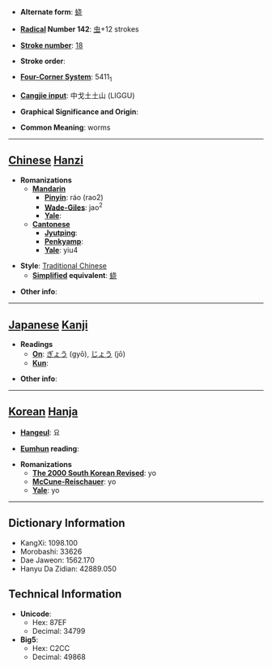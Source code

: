 * '''Alternate form''': [[蛲]]

* '''[[Wiktionary:Chinese radical index| Radical]] Number 142''': [[Wiktionary:Chinese radical index 虫|虫]]+12 strokes

* '''[[Wiktionary:Chinese total strokes index|Stroke number]]''': [[Wiktionary:Chinese total strokes index 18|18]]

* '''Stroke order''': 

* '''[[Wiktionary:Chinese four corner index|Four-Corner System]]''': 5411<sub>1</sub>

* '''[[Wiktionary:Chinese Cangjie index|Cangjie input]]''': 中戈土土山 (LIGGU)

* '''Graphical Significance and Origin''': 

* '''Common Meaning''': worms

----

== [[Chinese]] [[Hanzi]] ==

* '''Romanizations'''
** '''[[Mandarin]]'''
*** '''[[Pinyin]]''': ráo (rao2)
*** '''[[Wade-Giles]]''': jao<sup>2</sup>
*** '''[[Yale]]''': 
** '''[[Cantonese]]'''
*** '''[[Jyutping]]''':
*** '''[[Penkyamp]]''': 
*** '''[[Yale]]''': yiu4

* '''Style''': [[Traditional Chinese]] 
** '''[[Simplified Chinese|Simplified]] equivalent''': [[蛲]]

* '''Other info''': 

----

== [[Japanese]] [[Kanji]] ==

* '''Readings'''
** '''[[On]]''': [[ぎょう]] (gyō), [[じょう]] (jō)
** '''[[Kun]]''': 

* '''Other info''':  

----

== [[Korean]] [[Hanja]] ==

* '''[[Hangeul]]''': 요

* '''[[Eumhun]] reading''': 

* '''Romanizations'''
** '''[[The 2000 South Korean Revised Romanization|The 2000 South Korean Revised]]''': yo
** '''[[McCune-Reischauer]]''': yo
** '''[[Yale]]''': yo

----

== Dictionary Information ==

* KangXi: 1098.100
* Morobashi: 33626
* Dae Jaweon: 1562.170
* Hanyu Da Zidian: 42889.050

== Technical Information ==

* '''Unicode''':
** Hex: 87EF
** Decimal: 34799
* '''Big5''':
** Hex: C2CC
** Decimal: 49868